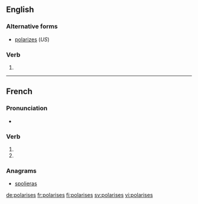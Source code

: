 {{also|polarisés}}
==English==

===Alternative forms===
* [[polarizes]] (''US'')

===Verb===
{{head|en|verb form}}

# {{en-third-person singular of|polarise}}

----

==French==

===Pronunciation===
* {{IPA|lang=fr|/pɔ.la.ʁiz/}}

===Verb===
{{fr-verb-form}}

# {{inflection of|polariser||2|s|pres|indc|lang=fr}}
# {{inflection of|polariser||2|s|pres|subj|lang=fr}}

===Anagrams===
* [[spolieras#French|spolieras]]

[[de:polarises]]
[[fr:polarises]]
[[fi:polarises]]
[[sv:polarises]]
[[vi:polarises]]